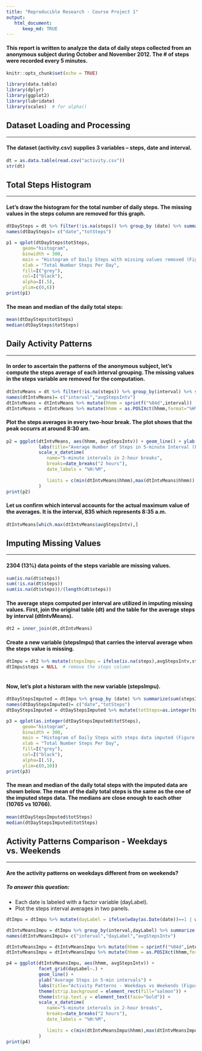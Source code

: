 ```yaml
---
title: "Reproducible Research - Course Project 1"
output: 
   html_document:
      keep_md: TRUE
---
```


#### This report is written to analyze the data of daily steps collected from an anonymous subject during October and November 2012.  The # of steps were recorded every 5 minutes.    

```r
knitr::opts_chunk$set(echo = TRUE)

library(data.table)
library(dplyr)
library(ggplot2)
library(lubridate)
library(scales)  # for alpha()
```
  
  
## Dataset Loading and Processing
***  

#### The dataset (activity.csv) supplies 3 variables -- steps, date and interval.

```r
dt = as.data.table(read.csv("activity.csv"))
str(dt)
```

## Total Steps Histogram  
***  

#### Let's draw the histogram for the total number of daily steps. The missing values in the steps column are  removed for this graph.  

```r

dtDaySteps = dt %>% filter(!is.na(steps)) %>% group_by (date) %>% summarize(sum(steps))
names(dtDaySteps)= c("date","totSteps")

p1 = qplot(dtDaySteps$totSteps,
      geom="histogram",
      binwidth = 300,  
      main = "Histogram of Daily Steps with missing values removed (Figure 1)", 
      xlab = "Total Number Steps Per Day",  
      fill=I("grey"), 
      col=I("black"), 
      alpha=I(.5),
      ylim=c(0,6))
print(p1)
```


#### The mean and median of the daily total steps: 


```r
mean(dtDaySteps$totSteps)
median(dtDaySteps$totSteps)

```

## Daily Activity Patterns  
***  

#### In order to ascertain the patterns of the anonymous subject, let's compute the steps average of each interval grouping. The missing values in the steps variable are removed for the computation. 

```r

dtIntvMeans = dt %>% filter(!is.na(steps)) %>% group_by(interval) %>% summarize(mean(steps))
names(dtIntvMeans)= c("interval","avgStepsIntv")
dtIntvMeans = dtIntvMeans %>% mutate(hhmm = sprintf("%04d",interval))
dtIntvMeans = dtIntvMeans %>% mutate(hhmm = as.POSIXct(hhmm,format="%H%M"))
```

#### Plot the steps averages in every two-hour break.  The plot shows that the peak occurrs at around 8:30 am.  

```r

p2 = ggplot(dtIntvMeans, aes(hhmm, avgStepsIntv)) + geom_line() + ylab("Average of Steps") +
            labs(title="Average Number of Steps in 5-minute Interval (Figure 2)") +
            scale_x_datetime(
               name="5-minute intervals in 2-hour breaks",
               breaks=date_breaks("2 hours"),
               date_labels = "%H:%M",
               
               limits = c(min(dtIntvMeans$hhmm),max(dtIntvMeans$hhmm))
            )
print(p2)
```

#### Let us confirm which interval accounts for the actual maximum value of the averages. It is the interval, 835 which represents 8:35 a.m. 

```r
dtIntvMeans[which.max(dtIntvMeans$avgStepsIntv),]
```

## Imputing Missing Values  
***  

#### 2304 (13%) data points of the steps variable are missing values. 

```r
sum(is.na(dt$steps))
sum(!is.na(dt$steps))
sum(is.na(dt$steps))/(length(dt$steps))
```

#### The average steps computed per interval are utilized in imputing missing values. First, join the original table (dt) and the table for the average steps by interval (dtIntvMeans).

```r
dt2 = inner_join(dt,dtIntvMeans)
```

#### Create a new variable (stepsImpu) that carries the interval average when the steps value is missing.

```r
dtImpu = dt2 %>% mutate(stepsImpu = ifelse(is.na(steps),avgStepsIntv,steps))
dtImpu$steps = NULL  # remove the steps column
   
```

#### Now, let's plot a historam with the new variable (stepsImpu).

```r

dtDayStepsImputed = dtImpu %>% group_by (date) %>% summarize(sum(stepsImpu))
names(dtDayStepsImputed)= c("date","totSteps")
dtDayStepsImputed = dtDayStepsImputed %>% mutate(totSteps=as.integer(totSteps))

p3 = qplot(as.integer(dtDayStepsImputed$totSteps),
      geom="histogram",
      binwidth = 300,  
      main = "Histogram of Daily Steps with steps data imputed (Figure 3)", 
      xlab = "Total Number Steps Per Day",  
      fill=I("grey"), 
      col=I("black"), 
      alpha=I(.5),
      ylim=c(0,10))
print(p3)
```

#### The mean and median of the daily total steps with the imputed data are shown below. The mean of the daily total steps is the same as the one of the imputed steps data.  The medians are close enough to each other (10765 vs 10766).   

```r
mean(dtDayStepsImputed$totSteps)
median(dtDayStepsImputed$totSteps)

```

## Activity Patterns Comparison - Weekdays vs. Weekends  
***  

#### Are the activity patterns on weekdays different from on weekends?  

##### To answer this question:  

- Each date is labeled with a factor variable (dayLabel).  
- Plot the steps interval averages in two panels.  

```r
dtImpu = dtImpu %>% mutate(dayLabel = ifelse(wday(as.Date(date))==1 | wday(as.Date(date))==7,"Weekend","Weekday"))

```


```r

dtIntvMeansImpu = dtImpu %>% group_by(interval,dayLabel) %>% summarize(mean(stepsImpu))
names(dtIntvMeansImpu)= c("interval","dayLabel","avgStepsIntv")

dtIntvMeansImpu = dtIntvMeansImpu %>% mutate(hhmm = sprintf("%04d",interval))
dtIntvMeansImpu = dtIntvMeansImpu %>% mutate(hhmm = as.POSIXct(hhmm,format="%H%M"))

p4 = ggplot(dtIntvMeansImpu, aes(hhmm, avgStepsIntv)) + 
            facet_grid(dayLabel~.) +
            geom_line() + 
            ylab("Average Steps in 5-min intervals") +
            labs(title="Activity Patterns - Weekdays vs Weekends (Figure 4)") +
            theme(strip.background = element_rect(fill="salmon")) +
            theme(strip.text.y = element_text(face="bold")) +
            scale_x_datetime(
               name="5-minute intervals in 2-hour breaks",
               breaks=date_breaks("2 hours"),
               date_labels = "%H:%M",
               
               limits = c(min(dtIntvMeansImpu$hhmm),max(dtIntvMeansImpu$hhmm))
            )                    
print(p4)
```
